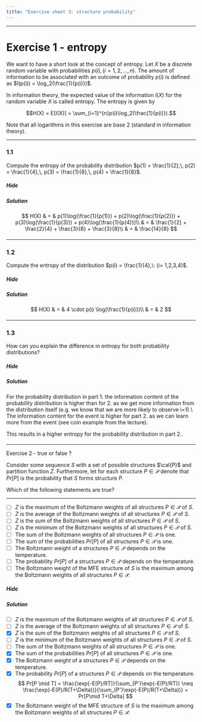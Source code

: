 ```yaml
---
title: "Exercise sheet 3: structure probability"
---
```


---------------------------------

# Exercise 1 - entropy

We want to have a short look at the concept of entropy.
Let $X$ be a discrete random variable with probabilities $p(i), (i=1,2,\ldots,n)$.
The amount of information to be associated with an outcome of probability $p(i)$
is defined as $I(p(i)) = \log_2(\frac{1}{p(i)})$.

In information theory, the expected value of the information $I(X)$ for the random variable $X$ is called entropy.
The entropy is given by

$$H(X) = E[I(X)] = \sum_{i=1}^{n}p(i)\log_2(\frac{1}{p(i)}).$$

Note that all logarithms in this exercise are base 2 (standard in information theory).

---------------------------------

### 1.1

::: {.question data-latex=""}

Compute the entropy of the probability distribution $p(1) = \frac{1}{2},\, p(2) = \frac{1}{4},\, p(3) = \frac{1}{8},\, p(4) = \frac{1}{8}$.

:::

#### {.tabset}

##### Hide

##### Solution

::: {.answer data-latex=""}

$$
    H(X) & = & p(1)\log(\frac{1}{p(1)}) + p(2)\log(\frac{1}{p(2)}) + p(3)\log(\frac{1}{p(3)}) + p(4)\log(\frac{1}{p(4)})\\
         & = & \frac{1}{2} + \frac{2}{4} + \frac{3}{8} + \frac{3}{8}\\
         & = & \frac{14}{8}
$$

:::

#### {-}

---------------------------------

### 1.2

::: {.question data-latex=""}

Compute the entropy of the distribution $p(i) = \frac{1}{4},\: (i= 1,2,3,4)$.

:::

#### {.tabset}

##### Hide

##### Solution

::: {.answer data-latex=""}

$$
    H(X) & = & 4 \cdot p(i) \log(\frac{1}{p(i)})\\
         & = & 2
$$

:::

#### {-}

---------------------------------

### 1.3

::: {.question data-latex=""}

How can you explain the difference in entropy for both probability distributions?

:::

#### {.tabset}

##### Hide

##### Solution

::: {.answer data-latex=""}

For the probability distribution in part 1. the information content of the probability distribution is higher than for 2. as we get more information from the distribution itself (e.g. we know that we are more likely to observe i=1).\\
The information content for the event is higher for part 2. as we can learn more from the event (see coin example from the lecture).

This results in a higher entropy for the probability distribution in part 2..
:::

#### {-}

---------------------------------

Exercise 2 - true or false ?

Consider some sequence $S$ with a set of possible structures
$\cal{P}$ and partition function $Z$. Furthermore, let for each
structure $P\in\mathcal{P}$ denote that $Pr[P]$ is the probability that $S$ forms
structure $P$.

Which of the following statements are true?

---------------------------------

::: {.question data-latex=""}

- [ ] $Z$ is the maximum of the Boltzmann weights of all structures $P\in\mathcal{P}$ of $S$.
- [ ] $Z$ is the average of the Boltzmann weights of all structures $P\in\mathcal{P}$ of $S$.
- [ ] $Z$ is the sum of the Boltzmann weights of all structures $P\in\mathcal{P}$ of $S$.
- [ ] $Z$ is the minimum of the Boltzmann weights of all structures $P\in\mathcal{P}$ of $S$.
- [ ] The sum of the Boltzmann weights of all structures $P\in\mathcal{P}$ is one.
- [ ] The sum of the probabilities $Pr[P]$ of all structures $P\in\mathcal{P}$ is one.
- [ ] The Boltzmann weight of a structures $P\in\mathcal{P}$ depends on the temperature.
- [ ] The probability $Pr[P]$ of a structures $P\in\mathcal{P}$ depends on the temperature.
- [ ] The Boltzmann weight of the MFE structure of $S$ is the maximum among the Boltzmann weights of all structures $P\in\mathcal{P}$.

:::

#### {.tabset}

##### Hide

##### Solution

::: {.answer data-latex=""}

- [ ] $Z$ is the maximum of the Boltzmann weights of all structures $P\in\mathcal{P}$ of $S$.
- [ ] $Z$ is the average of the Boltzmann weights of all structures $P\in\mathcal{P}$ of $S$.
- [x] $Z$ is the sum of the Boltzmann weights of all structures $P\in\mathcal{P}$ of $S$.
- [ ] $Z$ is the minimum of the Boltzmann weights of all structures $P\in\mathcal{P}$ of $S$.
- [ ] The sum of the Boltzmann weights of all structures $P\in\mathcal{P}$ is one.
- [x] The sum of the probabilities $Pr[P]$ of all structures $P\in\mathcal{P}$ is one.
- [x] The Boltzmann weight of a structures $P\in\mathcal{P}$ depends on the temperature.
- [x] The probability $Pr[P]$ of a structures $P\in\mathcal{P}$ depends on the temperature.
$$
 Pr[P \mid T] = \frac{\exp(-E(P)/RT)}{\sum_{P'}\exp(-E(P)/RT)}
 \neq
 \frac{\exp(-E(P)/R(T+\Delta))}{\sum_{P'}\exp(-E(P)/R(T+\Delta))} =
 Pr[P\mid T+\Delta]
$$
- [x] The Boltzmann weight of the MFE structure of $S$ is the maximum among the Boltzmann weights of all structures $P\in\mathcal{P}$.


:::

#### {-}